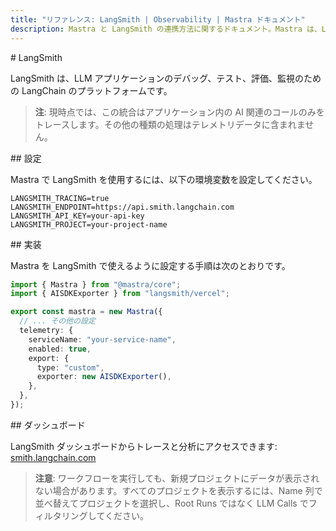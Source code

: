 ```yaml
---
title: "リファレンス: LangSmith | Observability | Mastra ドキュメント"
description: Mastra と LangSmith の連携方法に関するドキュメント。Mastra は、LLM アプリケーションのデバッグ、テスト、評価、監視を行うためのプラットフォームです。
---
```


<div id="langsmith">
  # LangSmith
</div>

LangSmith は、LLM アプリケーションのデバッグ、テスト、評価、監視のための LangChain のプラットフォームです。

> **注**: 現時点では、この統合はアプリケーション内の AI 関連のコールのみをトレースします。その他の種類の処理はテレメトリデータに含まれません。

<div id="configuration">
  ## 設定
</div>

Mastra で LangSmith を使用するには、以下の環境変数を設定してください。

```env
LANGSMITH_TRACING=true
LANGSMITH_ENDPOINT=https://api.smith.langchain.com
LANGSMITH_API_KEY=your-api-key
LANGSMITH_PROJECT=your-project-name
```


<div id="implementation">
  ## 実装
</div>

Mastra を LangSmith で使えるように設定する手順は次のとおりです。

```typescript
import { Mastra } from "@mastra/core";
import { AISDKExporter } from "langsmith/vercel";

export const mastra = new Mastra({
  // ... その他の設定
  telemetry: {
    serviceName: "your-service-name",
    enabled: true,
    export: {
      type: "custom",
      exporter: new AISDKExporter(),
    },
  },
});
```


<div id="dashboard">
  ## ダッシュボード
</div>

LangSmith ダッシュボードからトレースと分析にアクセスできます: [smith.langchain.com](https://smith.langchain.com)

> **注意**: ワークフローを実行しても、新規プロジェクトにデータが表示されない場合があります。すべてのプロジェクトを表示するには、Name 列で並べ替えてプロジェクトを選択し、Root Runs ではなく LLM Calls でフィルタリングしてください。